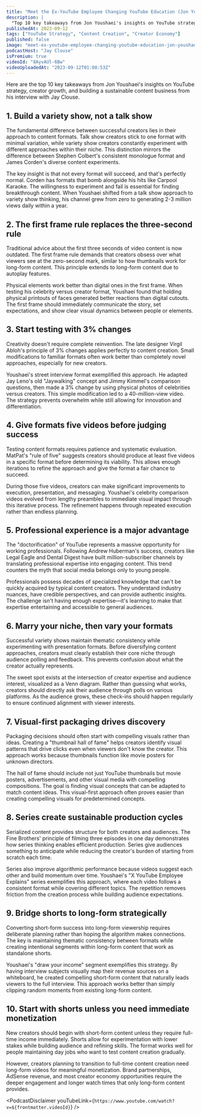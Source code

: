 ```yaml
---
title: "Meet the Ex-YouTube Employee Changing YouTube Education (Jon Youshaei)"
description: |
  "Top 10 key takeaways from Jon Youshaei's insights on YouTube strategy, creator growth, and building a sustainable content business from his interview with Jay Clouse."
publishedAt: 2023-09-12
tags: ["YouTube Strategy", "Content Creation", "Creator Economy"]
published: false
image: "meet-ex-youtube-employee-changing-youtube-education-jon-youshaei.jpg"
podcastHost: "Jay Clouse"
isPremium: true
videoId: "8AyvAUl-6Bw"
videoUploadedAt: "2023-09-12T01:08:53Z"
---
```



<PodcastSummaryPageLayout frontmatter={frontmatter}>
Here are the top 10 key takeaways from Jon Youshaei's insights on YouTube strategy, creator growth, and building a sustainable content business from his interview with Jay Clouse.

## 1. Build a variety show, not a talk show

The fundamental difference between successful creators lies in their approach to content formats. Talk show creators stick to one format with minimal variation, while variety show creators constantly experiment with different approaches within their niche. This distinction mirrors the difference between Stephen Colbert's consistent monologue format and James Corden's diverse content experiments.

The key insight is that not every format will succeed, and that's perfectly normal. Corden has formats that bomb alongside his hits like Carpool Karaoke. The willingness to experiment and fail is essential for finding breakthrough content. When Youshaei shifted from a talk show approach to variety show thinking, his channel grew from zero to generating 2-3 million views daily within a year.

## 2. The first frame rule replaces the three-second rule

Traditional advice about the first three seconds of video content is now outdated. The first frame rule demands that creators obsess over what viewers see at the zero-second mark, similar to how thumbnails work for long-form content. This principle extends to long-form content due to autoplay features.

Physical elements work better than digital ones in the first frame. When testing his celebrity versus creator format, Youshaei found that holding physical printouts of faces generated better reactions than digital cutouts. The first frame should immediately communicate the story, set expectations, and show clear visual dynamics between people or elements.

## 3. Start testing with 3% changes

Creativity doesn't require complete reinvention. The late designer Virgil Abloh's principle of 3% changes applies perfectly to content creation. Small modifications to familiar formats often work better than completely novel approaches, especially for new creators.

Youshaei's street interview format exemplified this approach. He adapted Jay Leno's old "Jaywalking" concept and Jimmy Kimmel's comparison questions, then made a 3% change by using physical photos of celebrities versus creators. This simple modification led to a 40-million-view video. The strategy prevents overwhelm while still allowing for innovation and differentiation.

## 4. Give formats five videos before judging success

Testing content formats requires patience and systematic evaluation. MatPat's "rule of five" suggests creators should produce at least five videos in a specific format before determining its viability. This allows enough iterations to refine the approach and give the format a fair chance to succeed.

During those five videos, creators can make significant improvements to execution, presentation, and messaging. Youshaei's celebrity comparison videos evolved from lengthy preambles to immediate visual impact through this iterative process. The refinement happens through repeated execution rather than endless planning.

## 5. Professional experience is a major advantage

The "doctorification" of YouTube represents a massive opportunity for working professionals. Following Andrew Huberman's success, creators like Legal Eagle and Dental Digest have built million-subscriber channels by translating professional expertise into engaging content. This trend counters the myth that social media belongs only to young people.

Professionals possess decades of specialized knowledge that can't be quickly acquired by typical content creators. They understand industry nuances, have credible perspectives, and can provide authentic insights. The challenge isn't having enough expertise—it's learning to make that expertise entertaining and accessible to general audiences.

## 6. Marry your niche, then vary your formats

Successful variety shows maintain thematic consistency while experimenting with presentation formats. Before diversifying content approaches, creators must clearly establish their core niche through audience polling and feedback. This prevents confusion about what the creator actually represents.

The sweet spot exists at the intersection of creator expertise and audience interest, visualized as a Venn diagram. Rather than guessing what works, creators should directly ask their audience through polls on various platforms. As the audience grows, these check-ins should happen regularly to ensure continued alignment with viewer interests.

## 7. Visual-first packaging drives discovery

Packaging decisions should often start with compelling visuals rather than ideas. Creating a "thumbnail hall of fame" helps creators identify visual patterns that drive clicks even when viewers don't know the creator. This approach works because thumbnails function like movie posters for unknown directors.

The hall of fame should include not just YouTube thumbnails but movie posters, advertisements, and other visual media with compelling compositions. The goal is finding visual concepts that can be adapted to match content ideas. This visual-first approach often proves easier than creating compelling visuals for predetermined concepts.

## 8. Series create sustainable production cycles

Serialized content provides structure for both creators and audiences. The Fine Brothers' principle of filming three episodes in one day demonstrates how series thinking enables efficient production. Series give audiences something to anticipate while reducing the creator's burden of starting from scratch each time.

Series also improve algorithmic performance because videos suggest each other and build momentum over time. Youshaei's "X YouTube Employee Explains" series exemplifies this approach, where each video follows a consistent format while covering different topics. The repetition removes friction from the creation process while building audience expectations.

## 9. Bridge shorts to long-form strategically

Converting short-form success into long-form viewership requires deliberate planning rather than hoping the algorithm makes connections. The key is maintaining thematic consistency between formats while creating intentional segments within long-form content that work as standalone shorts.

Youshaei's "draw your income" segment exemplifies this strategy. By having interview subjects visually map their revenue sources on a whiteboard, he created compelling short-form content that naturally leads viewers to the full interview. This approach works better than simply clipping random moments from existing long-form content.

## 10. Start with shorts unless you need immediate monetization

New creators should begin with short-form content unless they require full-time income immediately. Shorts allow for experimentation with lower stakes while building audience and refining skills. The format works well for people maintaining day jobs who want to test content creation gradually.

However, creators planning to transition to full-time content creation need long-form videos for meaningful monetization. Brand partnerships, AdSense revenue, and most creator economy opportunities require the deeper engagement and longer watch times that only long-form content provides.

<PodcastDisclaimer
  youTubeLink={`https://www.youtube.com/watch?v=${frontmatter.videoId}`}
/>

</PodcastSummaryPageLayout>
